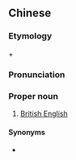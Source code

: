 ==Chinese==
{{zh-forms|s=英国英语|type=22}}

===Etymology===
{{zh-l|英國|United Kingdom}} + {{zh-l|英語|English language}}

===Pronunciation===
{{zh-pron
|m=Yīngguó Yīngyǔ
|c=jing1 gwok3 jing1 jyu5
|cat=propn
}}

===Proper noun===
{{zh-proper noun}}

# [[British English]]

====Synonyms====
* {{zh-l|英式英語}}